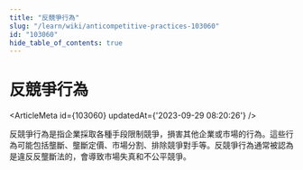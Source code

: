 ```yaml
---
title: "反競爭行為"
slug: "/learn/wiki/anticompetitive-practices-103060"
id: "103060"
hide_table_of_contents: true
---
```



# 反競爭行為

<ArticleMeta id={103060} updatedAt={'2023-09-29 08:20:26'} />
<div className='border-solid border-b border-t-0 my-4 border-[var(--ifm-color-gray-300)]' />

反競爭行為是指企業採取各種手段限制競爭，損害其他企業或市場的行為。這些行為可能包括壟斷、壟斷定價、市場分割、排除競爭對手等。反競爭行為通常被認為是違反反壟斷法的，會導致市場失真和不公平競爭。
